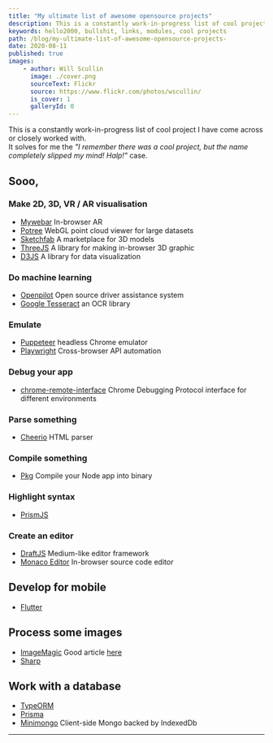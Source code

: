 ```yaml
---
title: "My ultimate list of awesome opensource projects"
description: This is a constantly work-in-progress list of cool project I have encountered or worked with.
keywords: hello2000, bullshit, links, modules, cool projects
path: /blog/my-ultimate-list-of-awesome-opensource-projects-
date: 2020-08-11
published: true
images:
    - author: Will Scullin
      image: ./cover.png
      sourceText: Flickr
      source: https://www.flickr.com/photos/wscullin/
      is_cover: 1
      galleryId: 0
---
```



This is a constantly work-in-progress list of cool project I have come across or closely worked with.<br />It solves for me the *"I remember there was a cool project, but the name completely slipped my mind! Halp!"* case.

## Sooo,

### Make 2D, 3D, VR / AR visualisation

* [Mywebar](https://mywebar.com/) <Comment>In-browser AR</Comment>
* [Potree](https://github.com/potree/potree/) <Comment>WebGL point cloud viewer for large datasets</Comment>
* [Sketchfab](https://sketchfab.com/) <Comment>A marketplace for 3D models</Comment>
* [ThreeJS](https://threejs.org/) <Comment>A library for making in-browser 3D graphic</Comment>
* [D3JS](https://d3js.org/) <Comment>A library for data visualization</Comment>

### Do machine learning

* [Openpilot](https://github.com/commaai/openpilot) <Comment>Open source driver assistance system</Comment>
* [Google Tesseract](https://opensource.google/projects/tesseract) <Comment>an OCR library</Comment>

### Emulate

* [Puppeteer](https://github.com/puppeteer/puppeteer) <Comment awesome>headless Chrome emulator</Comment>
* [Playwright](https://github.com/microsoft/playwright) <Comment>Cross-browser API automation</Comment>

### Debug your app  

* [chrome-remote-interface](https://github.com/cyrus-and/chrome-remote-interface) <Comment>Chrome Debugging Protocol interface for different environments</Comment>

### Parse something

* [Cheerio](https://www.npmjs.com/package/cheerio) <Comment>HTML parser</Comment>

### Compile something

* [Pkg](https://github.com/vercel/pkg) <Comment>Compile your Node app into binary</Comment>

### Highlight syntax

* [PrismJS](https://prismjs.com/)

### Create an editor

* [DraftJS](https://draftjs.org/) <Comment>Medium-like editor framework</Comment>
* [Monaco Editor](https://microsoft.github.io/monaco-editor/) <Comment>In-browser source code editor</Comment>

## Develop for mobile

* [Flutter](https://flutter.dev/)

## Process some images

* [ImageMagic](https://imagemagick.org/index.php) <Comment>Good article <a href="https://hackernoon.com/save-time-by-transforming-images-in-the-command-line-c63c83e53b17">here</a></Comment>
* [Sharp](https://sharp.pixelplumbing.com/)

## Work with a database

* [TypeORM](https://github.com/typeorm/typeorm)
* [Prisma](https://www.prisma.io/)
* [Minimongo](https://www.npmjs.com/package/minimongo) <Comment>Client-side Mongo backed by IndexedDb</Comment>

-----
